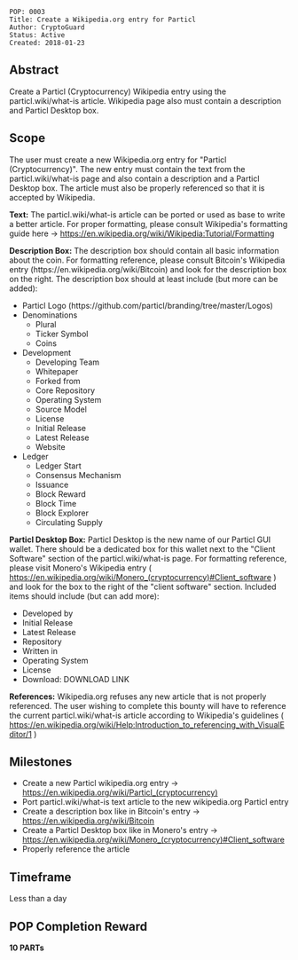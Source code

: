 <pre>
POP: 0003
Title: Create a Wikipedia.org entry for Particl
Author: CryptoGuard 
Status: Active
Created: 2018-01-23
</pre>

==Abstract==
Create a Particl (Cryptocurrency) Wikipedia entry using the particl.wiki/what-is article. Wikipedia page also must contain a description and Particl Desktop box. 

==Scope==
The user must create a new Wikipedia.org entry for "Particl (Cryptocurrency)". The new entry must contain the text from the particl.wiki/what-is page and also contain a description and a Particl Desktop box. The article must also be properly referenced so that it is accepted by Wikipedia.

'''Text:'''
The particl.wiki/what-is article can be ported or used as base to write a better article. For proper formatting, please consult Wikipedia's formatting guide here -> https://en.wikipedia.org/wiki/Wikipedia:Tutorial/Formatting

'''Description Box:'''
The description box should contain all basic information about the coin. For formatting reference, please consult Bitcoin's Wikipedia entry (https://en.wikipedia.org/wiki/Bitcoin) and look for the description box on the right. The description box should at least include (but more can be added):
* Particl Logo (https://github.com/particl/branding/tree/master/Logos)
* Denominations
** Plural
** Ticker Symbol
** Coins
* Development
** Developing Team
** Whitepaper
** Forked from
** Core Repository
** Operating System
** Source Model
** License
** Initial Release
** Latest Release
** Website
* Ledger
** Ledger Start
** Consensus Mechanism
** Issuance
** Block Reward
** Block Time
** Block Explorer
** Circulating Supply


'''Particl Desktop Box:'''
Particl Desktop is the new name of our Particl GUI wallet. There should be a dedicated box for this wallet next to the "Client Software" section of the particl.wiki/what-is page. For formatting reference, please visit Monero's Wikipedia entry ( https://en.wikipedia.org/wiki/Monero_(cryptocurrency)#Client_software ) and look for the box to the right of the "client software" section. Included items should include (but can add more): 
* Developed by
* Initial Release
* Latest Release
* Repository
* Written in
* Operating System
* License
* Download: DOWNLOAD LINK

'''References:''' Wikipedia.org refuses any new article that is not properly referenced. The user wishing to complete this bounty will have to reference the current particl.wiki/what-is article according to Wikipedia's guidelines ( https://en.wikipedia.org/wiki/Help:Introduction_to_referencing_with_VisualEditor/1 )

==Milestones==
* Create a new Particl wikipedia.org entry -> https://en.wikipedia.org/wiki/Particl_(cryptocurrency)
* Port particl.wiki/what-is text article to the new wikipedia.org Particl entry
* Create a description box like in Bitcoin's entry -> https://en.wikipedia.org/wiki/Bitcoin
* Create a Particl Desktop box like in Monero's entry -> https://en.wikipedia.org/wiki/Monero_(cryptocurrency)#Client_software
* Properly reference the article

==Timeframe==
Less than a day

==POP Completion Reward==
'''10 PARTs'''
